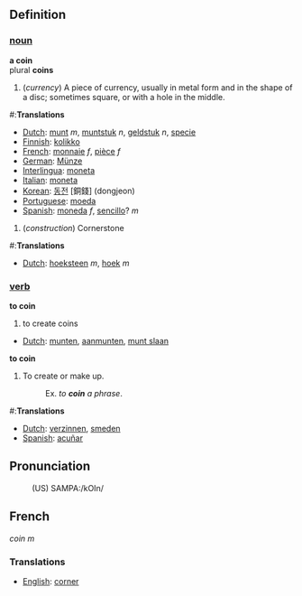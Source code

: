 ==Definition==

=== [[noun]] ===
'''a coin'''
<br>plural '''coins'''
# (<i>currency</i>) A piece of currency, usually in metal form and in the shape of a disc; sometimes square, or with a hole in the middle.

#:'''Translations'''
*[[Dutch]]: [[munt]] ''m'', [[muntstuk]] ''n'', [[geldstuk]] ''n'', [[specie]]
*[[Finnish]]: [[kolikko]]
*[[French]]: [[monnaie]] ''f'', [[pièce]] ''f''
*[[German]]: [[Münze]]
*[[Interlingua]]: [[moneta]]
*[[Italian]]: [[moneta]]
*[[Korean]]: [[동전]] [銅錢] (dongjeon)
*[[Portuguese]]: [[moeda]]
*[[Spanish]]: [[moneda]] ''f'', [[sencillo]]? ''m''

# (''construction'') Cornerstone

#:'''Translations'''

*[[Dutch]]: [[hoeksteen]] ''m'', [[hoek]] ''m''

=== [[verb]] ===

'''to coin'''

# to create coins

*[[Dutch]]: [[munten]], [[aanmunten]], [[munt slaan]]

'''to coin'''
# To create or make up.
#:Ex. ''to '''coin''' a phrase''.

#:'''Translations'''
*[[Dutch]]: [[verzinnen]], [[smeden]]
*[[Spanish]]: [[acuñar]]

==Pronunciation==
:(US) SAMPA:/kOIn/

==French==

''coin'' ''m''

===Translations===
*[[English]]: [[corner]]